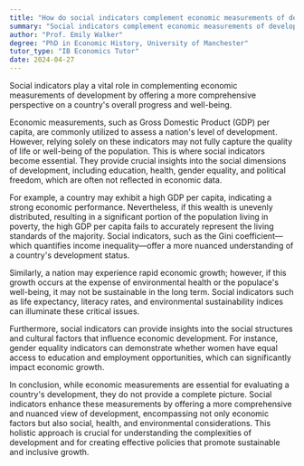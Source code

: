 ```yaml
---
title: "How do social indicators complement economic measurements of development?"
summary: "Social indicators complement economic measurements of development by providing a more holistic view of a country's overall progress and wellbeing."
author: "Prof. Emily Walker"
degree: "PhD in Economic History, University of Manchester"
tutor_type: "IB Economics Tutor"
date: 2024-04-27
---
```


Social indicators play a vital role in complementing economic measurements of development by offering a more comprehensive perspective on a country's overall progress and well-being.

Economic measurements, such as Gross Domestic Product (GDP) per capita, are commonly utilized to assess a nation's level of development. However, relying solely on these indicators may not fully capture the quality of life or well-being of the population. This is where social indicators become essential. They provide crucial insights into the social dimensions of development, including education, health, gender equality, and political freedom, which are often not reflected in economic data.

For example, a country may exhibit a high GDP per capita, indicating a strong economic performance. Nevertheless, if this wealth is unevenly distributed, resulting in a significant portion of the population living in poverty, the high GDP per capita fails to accurately represent the living standards of the majority. Social indicators, such as the Gini coefficient—which quantifies income inequality—offer a more nuanced understanding of a country's development status.

Similarly, a nation may experience rapid economic growth; however, if this growth occurs at the expense of environmental health or the populace's well-being, it may not be sustainable in the long term. Social indicators such as life expectancy, literacy rates, and environmental sustainability indices can illuminate these critical issues.

Furthermore, social indicators can provide insights into the social structures and cultural factors that influence economic development. For instance, gender equality indicators can demonstrate whether women have equal access to education and employment opportunities, which can significantly impact economic growth.

In conclusion, while economic measurements are essential for evaluating a country's development, they do not provide a complete picture. Social indicators enhance these measurements by offering a more comprehensive and nuanced view of development, encompassing not only economic factors but also social, health, and environmental considerations. This holistic approach is crucial for understanding the complexities of development and for creating effective policies that promote sustainable and inclusive growth.
    